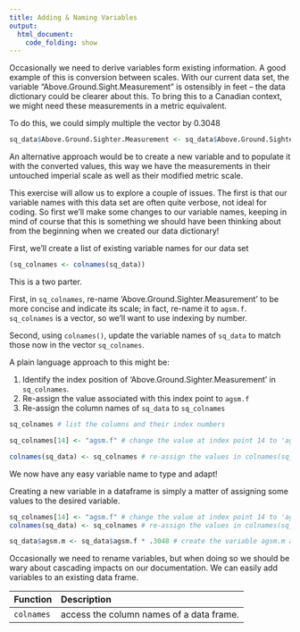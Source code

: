 ```yaml
---
title: Adding & Naming Variables
output:
  html_document:
    code_folding: show
---
```


Occasionally we need to derive variables form existing information. A good example of this is conversion between scales. With our current data set, the variable "Above.Ground.Sight.Measurement" is ostensibly in feet -- the data dictionary could be clearer about this. To bring this to a Canadian context, we might need these measurements in a metric equivalent.

To do this, we could simply multiple the vector by 0.3048

```r
sq_data$Above.Ground.Sighter.Measurement <- sq_data$Above.Ground.Sighter.Measurement * .3048
```

An alternative approach would be to create a new variable and to populate it with the converted values, this way we have the measurements in their untouched imperial scale as well as their modified metric scale.

This exercise will allow us to explore a couple of issues. The first is that our variable names with this data set are often quite verbose, not ideal for coding. So first we'll make some changes to our variable names, keeping in mind of course that this is something we should have been thinking about from the beginning when we created our data dictionary!

First, we'll create a list of existing variable names for our data set

```r
(sq_colnames <- colnames(sq_data))
```

<div class = 'exercise'>
This is a two parter.

First, in `sq_colnames`, re-name 'Above.Ground.Sighter.Measurement' to be more concise and indicate its scale; in fact, re-name it to `agsm.f`. `sq_colnames` is a vector, so we'll want to use indexing by number.

Second, using `colnames()`, update the variable names of `sq_data` to match those now in the vector `sq_colnames`.

A plain language approach to this might be:

1. Identify the index position of 'Above.Ground.Sighter.Measurement' in `sq_colnames`.
2. Re-assign the value associated with this index point to `agsm.f`
3. Re-assign the column names of `sq_data` to `sq_colnames`
</div>

<div class = "solution">
```r
sq_colnames # list the columns and their index numbers

sq_colnames[14] <- "agsm.f" # change the value at index point 14 to 'agsm.f'

colnames(sq_data) <- sq_colnames # re-assign the values in colnames(sq_data) to match those in sq_colnames
```
</div>

We now have any easy variable name to type and adapt!

Creating a new variable in a dataframe is simply a matter of assigning some values to the desired variable.

```r
sq_colnames[14] <- "agsm.f" # change the value at index point 14 to 'agsm.f'
colnames(sq_data) <- sq_colnames # re-assign the values in colnames(sq_data) to match those in sq_colnames
```

```r
sq_data$agsm.m <- sq_data$agsm.f * .3048 # create the variable agsm.m and populate it with the values in agsm.f times .3048
```

<div class = 'summary'>
Occasionally we need to rename variables, but when doing so we should be wary about cascading impacts on our documentation. We can easily add variables to an existing data frame.
</div>

<div class = 'functions'>
| Function | Description |
| :--- | :--- |
| `colnames` | access the column names of a data frame. |
</div>